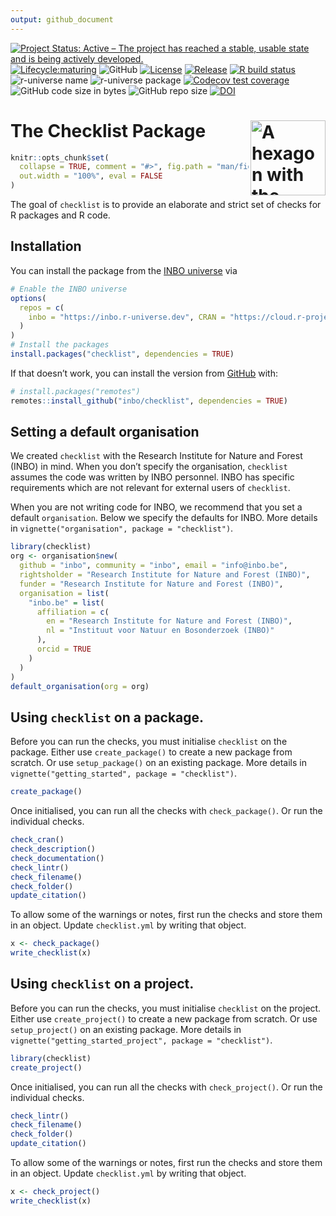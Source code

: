 ```yaml
---
output: github_document
---
```


<!-- README.md is generated from README.Rmd. Please edit that file -->

<!-- badges: start -->
[![Project Status: Active – The project has reached a stable, usable state and is being actively developed.](https://www.repostatus.org/badges/latest/active.svg)](https://www.repostatus.org/#active)
[![Lifecycle:maturing](https://img.shields.io/badge/lifecycle-maturing-blue.svg)](https://lifecycle.r-lib.org/articles/stages.html#maturing-1)
![GitHub](https://img.shields.io/github/license/inbo/checklist)
[![License](https://img.shields.io/badge/license-GPL--3-blue.svg?style=flat)](https://www.gnu.org/licenses/gpl-3.0.html)
[![Release](https://img.shields.io/github/release/inbo/checklist.svg)](https://github.com/inbo/checklist/releases)
[![R build status](https://github.com/inbo/checklist/actions/workflows/check_on_main.yml/badge.svg)](https://github.com/inbo/checklist/actions)
![r-universe name](https://inbo.r-universe.dev/badges/:name?color=c04384)
![r-universe package](https://inbo.r-universe.dev/badges/checklist)
[![Codecov test coverage](https://codecov.io/gh/inbo/checklist/branch/main/graph/badge.svg)](https://app.codecov.io/gh/inbo/checklist?branch=main)
![GitHub code size in bytes](https://img.shields.io/github/languages/code-size/inbo/checklist.svg)
![GitHub repo size](https://img.shields.io/github/repo-size/inbo/checklist.svg)
[![DOI](https://zenodo.org/badge/DOI/10.5281/zenodo.4028303.svg)](https://doi.org/10.5281/zenodo.4028303)
<!-- badges: end --> 

# The Checklist Package <img src="man/figures/logo.svg" align="right" alt="A hexagon with the word checklist" width="120" />

```r
knitr::opts_chunk$set(
  collapse = TRUE, comment = "#>", fig.path = "man/figures/README-",
  out.width = "100%", eval = FALSE
)
```

The goal of `checklist` is to provide an elaborate and strict set of checks for R packages and R code.

## Installation

You can install the package from the [INBO universe](https://inbo.r-universe.dev/builds) via

```r
# Enable the INBO universe
options(
  repos = c(
    inbo = "https://inbo.r-universe.dev", CRAN = "https://cloud.r-project.org"
  )
)
# Install the packages
install.packages("checklist", dependencies = TRUE)
```

If that doesn't work, you can install the version from [GitHub](https://github.com/inbo/checklist/) with:

```r
# install.packages("remotes")
remotes::install_github("inbo/checklist", dependencies = TRUE)
```

## Setting a default organisation

We created `checklist` with the Research Institute for Nature and Forest (INBO) in mind.
When you don't specify the organisation, `checklist` assumes the code was written by INBO personnel.
INBO has specific requirements which are not relevant for external users of `checklist`.

When you are not writing code for INBO, we recommend that you set a default `organisation`.
Below we specify the defaults for INBO.
More details in `vignette("organisation", package = "checklist")`.

```r
library(checklist)
org <- organisation$new(
  github = "inbo", community = "inbo", email = "info@inbo.be",
  rightsholder = "Research Institute for Nature and Forest (INBO)",
  funder = "Research Institute for Nature and Forest (INBO)",
  organisation = list(
    "inbo.be" = list(
      affiliation = c(
        en = "Research Institute for Nature and Forest (INBO)",
        nl = "Instituut voor Natuur en Bosonderzoek (INBO)"
      ),
      orcid = TRUE
    ) 
  )
)
default_organisation(org = org)
```

## Using `checklist` on a package.

Before you can run the checks, you must initialise `checklist` on the package.
Either use `create_package()` to create a new package from scratch.
Or use `setup_package()` on an existing package.
More details in `vignette("getting_started", package = "checklist")`.

```r
create_package()
```

Once initialised, you can run all the checks with `check_package()`.
Or run the individual checks.

```r
check_cran()
check_description()
check_documentation()
check_lintr()
check_filename()
check_folder()
update_citation()
```

To allow some of the warnings or notes, first run the checks and store them in an object.
Update `checklist.yml` by writing that object.

```r
x <- check_package()
write_checklist(x)
```

## Using `checklist` on a project.

Before you can run the checks, you must initialise `checklist` on the project.
Either use `create_project()` to create a new package from scratch.
Or use `setup_project()` on an existing package.
More details in `vignette("getting_started_project", package = "checklist")`.

```r
library(checklist)
create_project()
```

Once initialised, you can run all the checks with `check_project()`.
Or run the individual checks.

```r
check_lintr()
check_filename()
check_folder()
update_citation()
```

To allow some of the warnings or notes, first run the checks and store them in an object.
Update `checklist.yml` by writing that object.


```r
x <- check_project()
write_checklist(x)
```
